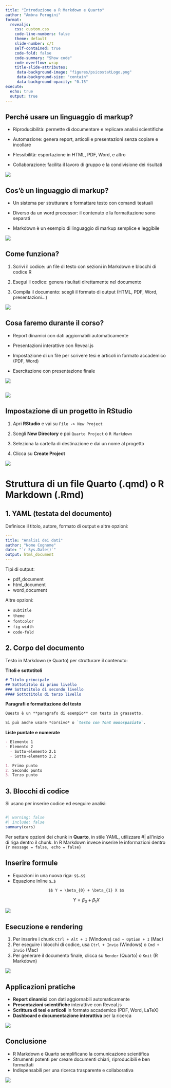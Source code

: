 ```yaml
---
title: "Introduzione a R Markdown e Quarto"
author: "Ambra Perugini"
format:
  revealjs:
    css: custom.css
    code-line-numbers: false
    theme: default
    slide-number: c/t
    self-contained: true
    code-fold: false
    code-summary: "Show code"
    code-overflow: wrap
    title-slide-attributes: 
     data-background-image: "figures/psicostatLogo.png"
     data-background-size: "contain"
     data-background-opacity: "0.15"
execute:
  echo: true
  output: true
---
```



## Perché usare un linguaggio di markup?

- Riproducibilità: permette di documentare e replicare analisi scientifiche

- Automazione: genera report, articoli e presentazioni senza copiare e incollare

- Flessibilità: esportazione in HTML, PDF, Word, e altro

- Collaborazione: facilita il lavoro di gruppo e la condivisione dei risultati

![](figures/collab.png){fig-align="center"}

## Cos'è un linguaggio di markup?

- Un sistema per strutturare e formattare testo con comandi testuali

- Diverso da un word processor: il contenuto e la formattazione sono separati

- Markdown è un esempio di linguaggio di markup semplice e leggibile

![](figures/meq.png){fig-align="center"}

## Come funziona?

1. Scrivi il codice: un file di testo con sezioni in Markdown e blocchi di codice R

2. Esegui il codice: genera risultati direttamente nel documento

3. Compila il documento: scegli il formato di output (HTML, PDF, Word, presentazioni...)

![](figures/outputs.png){fig-align="center"}

## Cosa faremo durante il corso?

- Report dinamici con dati aggiornabili automaticamente

- Presentazioni interattive con Reveal.js

- Impostazione di un file per scrivere tesi e articoli in formato accademico (PDF, Word)

- Esercitazione con presentazione finale

![](figures/scale.jpeg){fig-align="center"}

## {}

![](figures/letsgo.jpeg)

## Impostazione di un progetto in RStudio

1. Apri **RStudio** e vai su `File -> New Project`

2. Scegli **New Directory** e poi `Quarto Project` o `R Markdown`

3. Seleziona la cartella di destinazione e dai un nome al progetto

4. Clicca su **Create Project**

![](figures/repo.png){fig-align="center"}

# Struttura di un file Quarto (.qmd) o R Markdown (.Rmd)

## 1. YAML (testata del documento) {.scrollable}

Definisce il titolo, autore, formato di output e altre opzioni:


```yaml
---
title: "Analisi dei dati"
author: "Nome Cognome"
date: "`r Sys.Date()`"
output: html_document
---
```

Tipi di output:

- pdf_document
- html_document
- word_document


Altre opzioni:

- `subtitle` 
- `theme`
- `fontcolor`
- `fig-width`
- `code-fold`

## 2. Corpo del documento {.scrollable}

Testo in Markdown (e Quarto) per strutturare il contenuto:

**Titoli e sottotitoli**

```markdown
# Titolo principale
## Sottotitolo di primo livello
### Sottotitolo di secondo livello
#### Sottotitolo di terzo livello
```

**Paragrafi e formattazione del testo**

```markdown
Questo è un **paragrafo di esempio** con testo in grassetto.

Si può anche usare *corsivo* o `testo con font monospaziato`.
```

**Liste puntate e numerate**

```markdown
- Elemento 1
- Elemento 2
  - Sotto-elemento 2.1
  - Sotto-elemento 2.2

1. Primo punto
2. Secondo punto
3. Terzo punto
```

## 3. Blocchi di codice

Si usano per inserire codice ed eseguire analisi:


```r

#| warning: false
#| include: false
summary(cars)

```

Per settare opzioni dei chunk in **Quarto**, in stile YAML, utilizzare #| all'inizio di riga dentro il chunk. In R Markdown invece inserire le informazioni dentro `{r message = false, echo = false}`

## Inserire formule

- Equazioni in una nuova riga: `$$…$$`
- Equazione inline `$…$`

:::{style="text-align: center;"}

`$$ Y = \beta_{0} + \beta_{1} X $$`

:::

$$ Y = \beta_{0} + \beta_{1} X$$

![](figures/math.jpeg){fig-align="center"}

## Esecuzione e rendering
1. Per inserire i chunk `Ctrl + Alt + I` (Windows) `Cmd + Option + I` (Mac)
2. Per eseguire i blocchi di codice, usa `Ctrl + Invio` (Windows) o `Cmd + Invio` (Mac)
3. Per generare il documento finale, clicca su `Render` (Quarto) o `Knit` (R Markdown)

![](figures/vanellope.webp){fig-align="center"}

## Applicazioni pratiche
- **Report dinamici** con dati aggiornabili automaticamente
- **Presentazioni scientifiche** interattive con Reveal.js
- **Scrittura di tesi e articoli** in formato accademico (PDF, Word, LaTeX)
- **Dashboard e documentazione interattiva** per la ricerca

![](figures/FelixAggiustatutto.webp){fig-align="center"}

## Conclusione
- R Markdown e Quarto semplificano la comunicazione scientifica
- Strumenti potenti per creare documenti chiari, riproducibili e ben formattati
- Indispensabili per una ricerca trasparente e collaborativa

![](figures/Kirby2.png)

